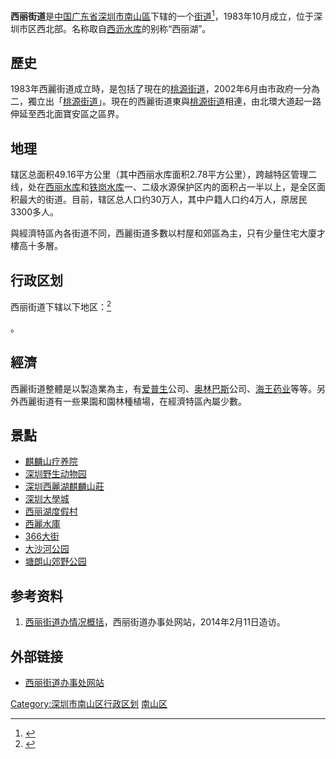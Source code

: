 {{中国乡级行政区<!---乡级行政区专用模板--->
|景观照片文件名 = Xili in Nanshan District Shenzhen2021.jpg
|景观照片描述 = 西丽街道一景（东向西），中心道路为西丽南支路，近景为沙河生态长廊北段，远景为万科云城，右侧高地为石鼓山公园。
|汉语拼音 = Xi Li Jie Dao 
|其他语言 = 
|其他语言名称 = 
|旧称 = 
|地名出处 = 
|位置图文件名 = 
|位置图描述 = 
|自定义图片= 
|建置时间 = 1983年10月
|政府驻地 = 
|毗邻 = 
|总面积 = 49.16平方公里
|总人口 = 30万
|总人口年份 = 
|户籍人口 = 4万
|户籍人口年份 = 
|常住人口 = 
|常住人口年份 = 
|人口密度 = 
|GDP = 
|GDP年份 = 
|邮政编码 = 
|官方网站 = 
|网站名称 = 
|44/03/05/009/000}}

'''西丽街道'''是[[中华人民共和国|中国]][[广东省|广东省]][[深圳市|深圳市]][[南山区_(深圳市)|南山區]]下辖的一个[[街道办事处|街道]]<ref>{{PRC admin/ref sgc|{{PRC admin/parent|44/03/05/009/000}}}}</ref>，1983年10月成立，位于深圳市区西北部。名称取自[[西沥水库|西沥水库]]的别称“西丽湖”。

==歷史==
1983年西麗街道成立時，是包括了現在的[[桃源街道|桃源街道]]，2002年6月由市政府一分為二，獨立出「[[桃源街道|桃源街道]]」。現在的西麗街道東與[[桃源街道|桃源街道]]相連，由北環大道起一路伸延至西北面寶安區之區界。

==地理==
辖区总面积49.16平方公里（其中西丽水库面积2.78平方公里），跨越特区管理二线，处在[[西丽水库|西丽水库]]和[[铁岗水库|铁岗水库]]一、二级水源保护区内的面积占一半以上，是全区面积最大的街道。目前，辖区总人口约30万人，其中户籍人口约4万人，原居民3300多人。

與經濟特區內各街道不同，西麗街道多數以村屋和郊區為主，只有少量住宅大廈才樓高十多層。

== 行政区划 ==
西丽街道下辖以下地区：<ref>{{PRC admin/ref sgc|44/03/05/009/000}}</ref>

{{PRC admin/children|44/03/05/009/000}}。

==經濟==
西麗街道整體是以製造業為主，有[[爱普生|爱普生]]公司、[[奥林巴斯|奥林巴斯]]公司、[[海王药业|海王药业]]等等。另外西麗街道有一些果園和園林種植場，在經濟特區內屬少數。

==景點==
{{multiple image|align=right|direction=vertical|width=300
|image1=Dasha Ecological Corridor & Shahexi Road in Xili Nanshan district2021.jpg
|caption1=大沙河生态长廊北段，与沙河西路并行。图中桥梁连接西丽南支路
|image2=Xili Reservoir in Shenzhen2021.jpg|caption2=深圳重要的水源地之一，西丽水库
}}
*[[麒麟山疗养院|麒麟山疗养院]]
*[[深圳野生动物园|深圳野生动物园]]
*[[深圳西麗湖麒麟山莊|深圳西麗湖麒麟山莊]]
*[[深圳大學城|深圳大學城]]
*[[西丽湖度假村|西丽湖度假村]]
*[[西麗水庫|西麗水庫]]
*[[366大街|366大街]]
*[[沙河_(深圳)|大沙河公园]]
*[[塘朗山郊野公园|塘朗山郊野公园]]

==参考资料==
{{reflist}}
#[https://web.archive.org/web/20140221225101/http://www.szns.gov.cn/publish/xlj/2958/2959/2960/index.html 西丽街道办情况概括]，西丽街道办事处网站，2014年2月11日造访。

==外部链接==
*[https://web.archive.org/web/20080421235320/http://www.szns.gov.cn/xljdb/ 西丽街道办事处网站]

{{深圳市南山区行政区划}}
[[Category:深圳市南山区行政区划|Category:深圳市南山区行政区划]]
[[Category:深圳街道_(行政区划)|南山区]]